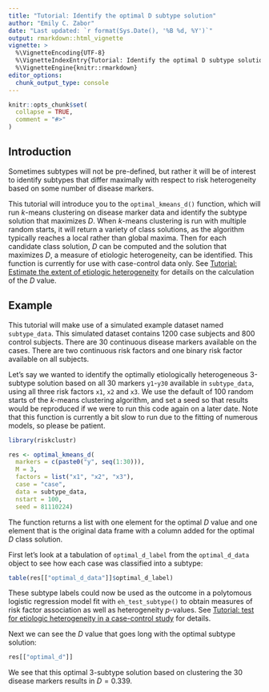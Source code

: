 ```yaml
---
title: "Tutorial: Identify the optimal D subtype solution"
author: "Emily C. Zabor"
date: "Last updated: `r format(Sys.Date(), '%B %d, %Y')`"
output: rmarkdown::html_vignette
vignette: >
  %\VignetteEncoding{UTF-8}
  %\VignetteIndexEntry{Tutorial: Identify the optimal D subtype solution}
  %\VignetteEngine{knitr::rmarkdown}
editor_options: 
  chunk_output_type: console
---
```


```r
knitr::opts_chunk$set(
  collapse = TRUE,
  comment = "#>"
)
```


## Introduction

Sometimes subtypes will not be pre-defined, but rather it will be of interest to identify subtypes that differ maximally with respect to risk heterogeneity based on some number of disease markers. 

This tutorial will introduce you to the `optimal_kmeans_d()` function, which will run $k$-means clustering on disease marker data and identify the subtype solution that maximizes $D$. When $k$-means clustering is run with multiple random starts, it will return a variety of class solutions, as the algorithm typically reaches a local rather than global maxima. Then for each candidate class solution, $D$ can be computed and the solution that maximizes $D$, a measure of etiologic heterogeneity, can be identified. This function is currently for use with case-control data only. See [Tutorial: Estimate the extent of etiologic heterogeneity](calculate_d.html) for details on the calculation of the $D$ value.


## Example

This tutorial will make use of a simulated example dataset named `subtype_data`. This simulated dataset contains 1200 case subjects and 800 control subjects. There are 30 continuous disease markers available on the cases. There are two continuous risk factors and one binary risk factor available on all subjects.

Let's say we wanted to identify the optimally etiologically heterogeneous 3-subtype solution based on all 30 markers `y1`-`y30` available in `subtype_data`, using all three risk factors `x1`, `x2` and `x3`. We use the default of 100 random starts of the $k$-means clustering algorithm, and set a seed so that results would be reproduced if we were to run this code again on a later date. Note that this function is currently a bit slow to run due to the fitting of numerous models, so please be patient.

```r
library(riskclustr)

res <- optimal_kmeans_d(
  markers = c(paste0("y", seq(1:30))),
  M = 3,
  factors = list("x1", "x2", "x3"),
  case = "case",
  data = subtype_data,
  nstart = 100,
  seed = 81110224)
```

The function returns a list with one element for the optimal $D$ value and one element that is the original data frame with a column added for the optimal $D$ class solution.

First let's look at a tabulation of `optimal_d_label` from the `optimal_d_data` object to see how each case was classified into a subtype:

```r
table(res[["optimal_d_data"]]$optimal_d_label)
```

These subtype labels could now be used as the outcome in a polytomous logistic regression model fit with `eh_test_subtype()` to obtain measures of risk factor association as well as heterogeneity $p$-values. See [Tutorial: test for etiologic heterogeneity in a case-control study](eh_test.html) for details.

Next we can see the $D$ value that goes long with the optimal subtype solution:

```r
res[["optimal_d"]]
```

We see that this optimal 3-subtype solution based on clustering the 30 disease markers results in $D=0.339$.




